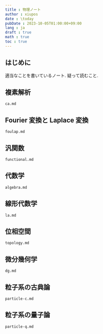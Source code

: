 ```yaml
---
title : 物理ノート
author : xiupos
date : \today
pubDate : 2023-10-05T01:00:00+09:00
lang : ja
draft : true
math : true
toc : true
---
```


## はじめに

適当なことを書いているノート. 疑って読むこと.

## 複素解析


<Ca />

``` {.include shift-heading-level-by=-1}
ca.md
```

## Fourier 変換と Laplace 変換


<Foulap />

``` {.include shift-heading-level-by=-1}
foulap.md
```

## 汎関数


<Functional />

``` {.include shift-heading-level-by=-1}
functional.md
```

## 代数学


<Algebra />

``` {.include shift-heading-level-by=-1}
algebra.md
```

## 線形代数学


<La />

``` {.include shift-heading-level-by=-1}
la.md
```

## 位相空間


<Topology />

``` {.include shift-heading-level-by=-1}
topology.md
```

## 微分幾何学


<Dg />

``` {.include shift-heading-level-by=-1}
dg.md
```

## 粒子系の古典論


<PC />

``` {.include shift-heading-level-by=-1}
particle-c.md
```

## 粒子系の量子論


<PQ />

``` {.include shift-heading-level-by=-1}
particle-q.md
```
